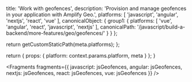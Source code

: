 
  title: 'Work with geofences',
  description: 'Provision and manage geofences in your application with Amplify Geo.',
  platforms: [
    'javascript',
    'angular',
    'nextjs',
    'react',
    'vue'
  ],
  canonicalObject: {
    group1: {
      platforms: [
        'vue',
        'angular',
        'react',
        'javascript',
        'nextjs'
      ],
      canonicalPath: '/javascript/build-a-backend/more-features/geo/geofences/'
    }
  }
};

  return getCustomStaticPath(meta.platforms);
};

  return {
    props: {
      platform: context.params.platform,
      meta
    }
  };
}


<Fragments
  fragments={{
    javascript: jsGeofences,
    angular: jsGeofences,
    nextjs: jsGeofences,
    react: jsGeofences,
    vue: jsGeofences
  }}
/>
